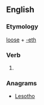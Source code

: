 ==English==

===Etymology===
[[loose]] + [[-eth]]

===Verb===
{{head|en|verb form}}

# {{en-archaic third-person singular of|loose}}

===Anagrams===
* [[Lesotho#English|Lesotho]]